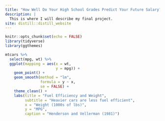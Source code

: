 ```yaml
---
title: "How Well Do Your High School Grades Predict Your Future Salary?"
description: |
  This is where I will describe my final project.
site: distill::distill_website
---
```


```r
knitr::opts_chunk$set(echo = FALSE)
library(tidyverse)
library(ggthemes)
```

```r
mtcars %>%
  select(mpg, wt) %>%
  ggplot(mapping = aes(x = wt,
                       y = mpg)) +
    geom_point() +
    geom_smooth(method = "lm",
                formula = y ~ x,
                se = FALSE) +
    theme_clean() +
    labs(title = "Fuel Efficiency and Weight",
         subtitle = "Heavier cars are less fuel efficient",
         x = "Weight (1000s of lbs)",
         y = "MPG",
         caption = "Henderson and Vellerman (1981)")
```

